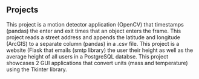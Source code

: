 ## Projects

<ProjectCard title="Face Detection" link="https://www.behance.net/gallery/58937147/Freiheit" bg="linear-gradient(to right, #D4145A 0%, #FBB03B 100%)">
This project is a motion detector application (OpenCV) that timestamps (pandas) the enter and exit times that an object enters the frame.
</ProjectCard>

<ProjectCard title="GeoCoder Website" link="https://www.github.com" bg="linear-gradient(to right, #D4145A 0%, #FBB03B 100%)">
This project reads a street address and appends the latitude and longitude (ArcGIS) to a separate column (pandas) in a .csv file.
</ProjectCard>

<ProjectCard title="Height Collector Website" link="https://www.behance.net/gallery/58937147/Freiheit" bg="linear-gradient(to right, #D4145A 0%, #FBB03B 100%)">
This project is a website (Flask that emails (smtp library) the user their height as well as the average height of all users in a PostgreSQL databse.
</ProjectCard>

<ProjectCard title="Tkinter Projects" link="https://www.behance.net/gallery/58937147/Freiheit" bg="linear-gradient(to right, #D4145A 0%, #FBB03B 100%)">
This project showcases 2 GUI applications that convert units (mass and temperature) using the Tkinter library.
</ProjectCard>
